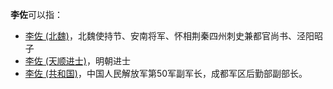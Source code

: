 '''李佐'''可以指：
* [[李佐_(北魏)|李佐 (北魏)]]，北魏使持节、安南将军、怀相荆秦四州刺史兼都官尚书、泾阳昭子
* [[李佐_(天顺进士)|李佐 (天顺进士)]]，明朝进士
* [[李佐_(共和国)|李佐 (共和国)]]，中国人民解放军第50军副军长，成都军区后勤部副部长。

{{消歧義|F|Cat=二字李姓人名消歧義}}